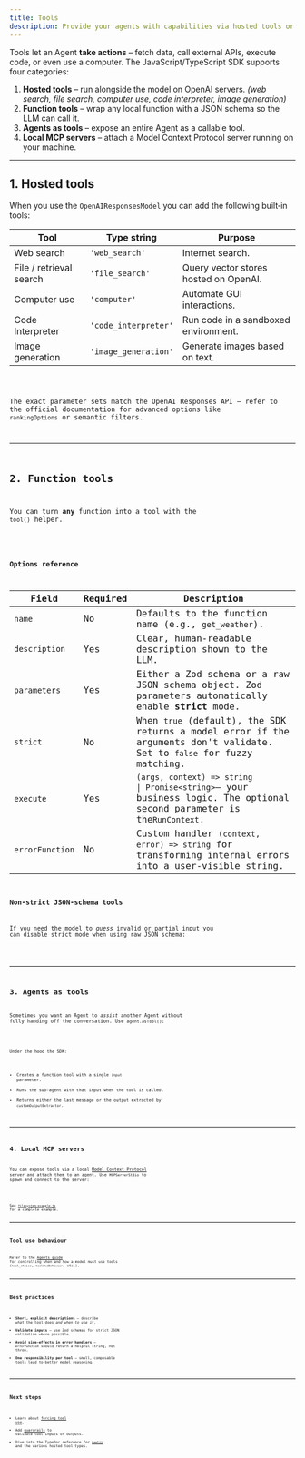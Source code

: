```yaml
---
title: Tools
description: Provide your agents with capabilities via hosted tools or custom function tools
---
```



Tools let an Agent **take actions** – fetch data, call external APIs, execute code, or even use a
computer. The JavaScript/TypeScript SDK supports four categories:

1. **Hosted tools** – run alongside the model on OpenAI servers. _(web search, file search, computer use, code interpreter, image generation)_
2. **Function tools** – wrap any local function with a JSON schema so the LLM can call it.
3. **Agents as tools** – expose an entire Agent as a callable tool.
4. **Local MCP servers** – attach a Model Context Protocol server running on your machine.

---

## 1. Hosted tools

When you use the `OpenAIResponsesModel` you can add the following built‑in tools:

| Tool                    | Type string          | Purpose                               |
| ----------------------- | -------------------- | ------------------------------------- |
| Web search              | `'web_search'`       | Internet search.                      |
| File / retrieval search | `'file_search'`      | Query vector stores hosted on OpenAI. |
| Computer use            | `'computer'`         | Automate GUI interactions.            |
| Code Interpreter        | `'code_interpreter'` | Run code in a sandboxed environment.  |
| Image generation        | `'image_generation'` | Generate images based on text.        |

<Code lang="typescript" code={toolsHostedToolsExample} title="Hosted tools" />

The exact parameter sets match the OpenAI Responses API – refer to the official documentation
for advanced options like `rankingOptions` or semantic filters.

---

## 2. Function tools

You can turn **any** function into a tool with the `tool()` helper.

<Code
  lang="typescript"
  code={toolsFunctionExample}
  title="Function tool with Zod parameters"
/>

### Options reference

| Field           | Required | Description                                                                                                                                                                                                          |
| --------------- | -------- | -------------------------------------------------------------------------------------------------------------------------------------------------------------------------------------------------------------------- |
| `name`          | No       | Defaults to the function name (e.g., `get_weather`).                                                                                                                                                                 |
| `description`   | Yes      | Clear, human-readable description shown to the LLM.                                                                                                                                                                  |
| `parameters`    | Yes      | Either a Zod schema or a raw JSON schema object. Zod parameters automatically enable **strict** mode.                                                                                                                |
| `strict`        | No       | When `true` (default), the SDK returns a model error if the arguments don't validate. Set to `false` for fuzzy matching.                                                                                             |
| `execute`       | Yes      | `(args, context) => string                                                                                               \| Promise<string>`– your business logic. The optional second parameter is the`RunContext`. |
| `errorFunction` | No       | Custom handler `(context, error) => string` for transforming internal errors into a user-visible string.                                                                                                             |

### Non‑strict JSON‑schema tools

If you need the model to _guess_ invalid or partial input you can disable strict mode when using
raw JSON schema:

<Code
  lang="typescript"
  code={nonStrictSchemaTools}
  title="Non-strict JSON schema tools"
/>

---

## 3. Agents as tools

Sometimes you want an Agent to _assist_ another Agent without fully handing off the
conversation. Use `agent.asTool()`:

<Code lang="typescript" code={agentsAsToolsExample} title="Agents as tools" />

Under the hood the SDK:

- Creates a function tool with a single `input` parameter.
- Runs the sub‑agent with that input when the tool is called.
- Returns either the last message or the output extracted by `customOutputExtractor`.

---

## 4. Local MCP servers

You can expose tools via a local [Model Context Protocol](https://modelcontextprotocol.io/) server and attach them to an agent.
Use `MCPServerStdio` to spawn and connect to the server:

<Code lang="typescript" code={mcpLocalServer} title="Local MCP server" />

See [`filesystem-example.ts`](https://github.com/openai/openai-agents-js/tree/main/examples/mcp/filesystem-example.ts) for a complete example.

---

## Tool use behaviour

Refer to the [Agents guide](/openai-agents-js/guides/agents#forcing-tool-use) for controlling when and how a model
must use tools (`tool_choice`, `toolUseBehavior`, etc.).

---

## Best practices

- **Short, explicit descriptions** – describe _what_ the tool does _and when to use it_.
- **Validate inputs** – use Zod schemas for strict JSON validation where possible.
- **Avoid side‑effects in error handlers** – `errorFunction` should return a helpful string, not throw.
- **One responsibility per tool** – small, composable tools lead to better model reasoning.

---

## Next steps

- Learn about [forcing tool use](/openai-agents-js/guides/agents#forcing-tool-use).
- Add [guardrails](/openai-agents-js/guides/guardrails) to validate tool inputs or outputs.
- Dive into the TypeDoc reference for [`tool()`](/openai-agents-js/openai/agents/functions/tool) and the various hosted tool types.
